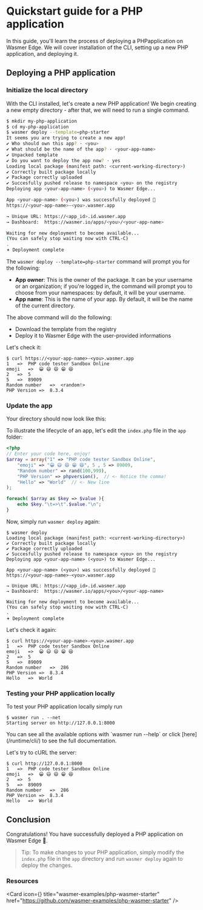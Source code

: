 
# Quickstart guide for a PHP application

In this guide, you'll learn the process of deploying a PHPapplication on Wasmer Edge.
We will cover installation of the CLI, setting up a new PHP application, and deploying it.

## Deploying a PHP application 

<Steps>

<Install />

<CliVersionCallout />

### Initialize the local directory 

With the CLI installed, let's create a new PHP application! We begin 
creating a new empty directory - after that, we will need to run a single command. 

```bash
$ mkdir my-php-application 
$ cd my-php-application
$ wasmer deploy --template=php-starter
It seems you are trying to create a new app!
✔ Who should own this app? · <you> 
✔ What should be the name of the app? · <your-app-name> 
✔ Unpacked template
✔ Do you want to deploy the app now? · yes
Loading local package (manifest path: <current-working-directory>)
✔ Correctly built package locally
✔ Package correctly uploaded
✔ Succesfully pushed release to namespace <you> on the registry 
Deploying app <your-app-name> (<you>) to Wasmer Edge...

App <your-app-name> (<you>) was successfully deployed 🚀
https://<your-app-name>-<you>.wasmer.app

→ Unique URL: https://<app_id>.id.wasmer.app
→ Dashboard:  https://wasmer.io/apps/<you>/<your-app-name>

Waiting for new deployment to become available...
(You can safely stop waiting now with CTRL-C)
.
𖥔 Deployment complete
```

The `wasmer deploy --template=php-starter` command will prompt you for the following:

- **App owner**: This is the owner of the package. It can be your username
  or an organization; if you're logged in, the command will prompt you to
  choose from your namespaces: by default, it will be your username.
- **App name**: This is the name of your app. By default, it will be the name
  of the current directory. 

The above command will do the following:

- Download the template from the registry 
- Deploy it to Wasmer Edge with the user-provided informations

Let's check it: 
```shell
$ curl https://<your-app-name>-<you>.wasmer.app
1	=>	PHP code tester Sandbox Online
emoji	=>	😀 😃 😄 😁 😆
2	=>	5
5	=>	89009
Random number	=>	<random!>
PHP Version	=>	8.3.4
```

### Update the app 

Your directory should now look like this:


<FileTree>
  <FileTree.Folder name="app" defaultOpen>
    <FileTree.File name="index.php" />
    <FileTree.File name="info.php" />
  </FileTree.Folder>
  <FileTree.File name="README.md" />
  <FileTree.File name="app.yaml" />
  <FileTree.File name="wasmer.toml" />
</FileTree>

To illustrate the lifecycle of an app, let's edit the `index.php` file 
in the `app` folder: 

```php copy filename="app/index.php"
<?php
// Enter your code here, enjoy!
$array = array("1" => "PHP code tester Sandbox Online",
    "emoji" => "😀 😃 😄 😁 😆", 5 , 5 => 89009,
    "Random number" => rand(100,999),
    "PHP Version" => phpversion(), 	// <- Notice the comma! 
	"Hello" => "World" 	// <- New line 
);

foreach( $array as $key => $value ){
    echo $key."\t=>\t".$value."\n";
}
```

Now, simply run `wasmer deploy` again:

```shell
$ wasmer deploy
Loading local package (manifest path: <current-working-directory>)
✔ Correctly built package locally
✔ Package correctly uploaded
✔ Succesfully pushed release to namespace <you> on the registry 
Deploying app <your-app-name> (<you>) to Wasmer Edge...

App <your-app-name> (<you>) was successfully deployed 🚀
https://<your-app-name>-<you>.wasmer.app

→ Unique URL: https://<app_id>.id.wasmer.app
→ Dashboard:  https://wasmer.io/apps/<you>/<your-app-name>

Waiting for new deployment to become available...
(You can safely stop waiting now with CTRL-C)
.
𖥔 Deployment complete
```

Let's check it again:
```shell
$ curl https://<your-app-name>-<you>.wasmer.app
1	=>	PHP code tester Sandbox Online
emoji	=>	😀 😃 😄 😁 😆
2	=>	5
5	=>	89009
Random number	=>	286
PHP Version	=>	8.3.4
Hello	=>	World
```

### Testing your PHP application locally
To test your PHP application locally simply run

```shell copy
$ wasmer run . --net 
Starting server on http://127.0.0.1:8000
````

<Callout type="info" emoji="ℹ️">
  You can see all the available options with `wasmer run --help` or click
  [here](/runtime/cli/) to see the full documentation. 
</Callout>


Let's try to cURL the server:

```shell copy
$ curl http://127.0.0.1:8000
1	=>	PHP code tester Sandbox Online
emoji	=>	😀 😃 😄 😁 😆
2	=>	5
5	=>	89009
Random number	=>	286
PHP Version	=>	8.3.4
Hello	=>	World
```

</Steps>

## Conclusion

Congratulations! You have successfully deployed a PHP application on Wasmer Edge 🚀.

> Tip: To make changes to your PHP application, simply modify the `index.php` file
> in the `app` directory and run `wasmer deploy` again to deploy the changes.


### Resources

<Card
  icon={<GitHubLogo />}
  title="wasmer-examples/php-wasmer-starter"
  href="https://github.com/wasmer-examples/php-wasmer-starter"
/>
